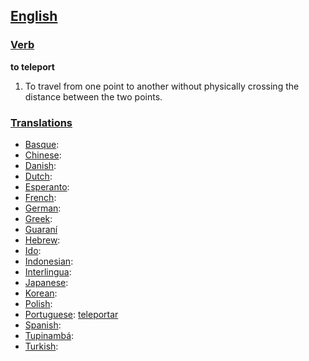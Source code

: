 == [[English]] ==

=== [[Verb]] ===

'''to teleport'''
# To travel from one point to another without physically crossing the distance between the two points.

=== [[Translations]] ===

*[[Basque]]:
*[[Chinese]]:
*[[Danish]]:
*[[Dutch]]:
*[[Esperanto]]:
*[[French]]:
*[[German]]:
*[[Greek]]:
*[[Guaraní]]
*[[Hebrew]]:
*[[Ido]]:
*[[Indonesian]]: 
*[[Interlingua]]:
*[[Japanese]]:
*[[Korean]]:
*[[Polish]]:
*[[Portuguese]]: [[teleportar]]
*[[Spanish]]:
*[[Tupinambá]]:
*[[Turkish]]: